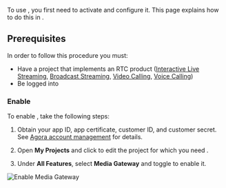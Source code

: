 
To use <Vpd k="NAME" />, you first need to activate and configure it. This page explains how to do this in <Vg k="CONSOLE" />.

## Prerequisites

In order to follow this procedure you must:

- Have a project that implements an RTC product ([Interactive Live Streaming](../../interactive-live-streaming/overview/product-overview), [Broadcast Streaming](../../broadcast-streaming/overview/product-overview), [Video Calling](../../video-calling/overview/product-overview), [Voice Calling](../../voice-calling/overview/product-overview))
- Be logged into <Vg k="CONSOLE" />

### Enable <Vpd k="NAME" />

To enable <Vpd k="NAME" />, take the following steps:

1. Obtain your app ID, app certificate, customer ID, and customer secret. See [Agora account management](../reference/manage-agora-account) for details.

1. Open **My Projects** and click to edit the project for which you need <Vpd k="NAME" />.

1. Under **All Features**, select **Media Gateway** and toggle to enable it.

![Enable Media Gateway](/images/media-gateway/enable-media-gateway.png)
